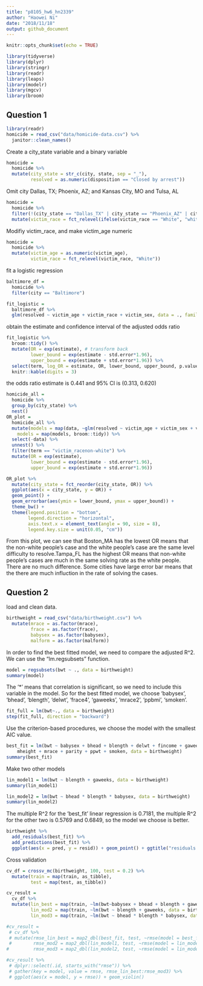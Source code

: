 ```yaml
---
title: "p8105_hw6_hn2339"
author: "Haowei Ni"
date: "2018/11/18"
output: github_document
---
```


```r
knitr::opts_chunk$set(echo = TRUE)
```


```r
library(tidyverse)
library(dplyr)
library(stringr)
library(readr)
library(leaps)
library(modelr)
library(mgcv)
library(broom)
```

## Question 1

```r
library(readr)
homicide = read_csv("data/homicide-data.csv") %>% 
  janitor::clean_names()
```

Create a city_state variable and a binary variable 

```r
homicide = 
  homicide %>% 
  mutate(city_state = str_c(city, state, sep = "_"),  
         resolved = as.numeric(disposition == "Closed by arrest"))
```

Omit city Dallas, TX; Phoenix, AZ; and Kansas City, MO and Tulsa, AL

```r
homicide = 
  homicide %>% 
  filter(!(city_state == "Dallas_TX" | city_state == "Phoenix_AZ" | city_state == "Kansas City_MO" | city_state == "Tulsa_AL")) %>% 
  mutate(victim_race = fct_relevel(ifelse(victim_race == "White", "white", "non-white"), "white"))
```

Modifiy victim_race, and make victim_age numeric

```r
homicide = 
  homicide %>%
  mutate(victim_age = as.numeric(victim_age),
         victim_race = fct_relevel(victim_race, "White"))
```

fit a logistic regression

```r
baltimore_df = 
  homicide %>% 
  filter(city == "Baltimore")
```

```r
fit_logistic = 
  baltimore_df %>% 
  glm(resolved ~ victim_age + victim_race + victim_sex, data = ., family = binomial())
```

obtain the estimate and confidence interval of the adjusted odds ratio

```r
fit_logistic %>% 
  broom::tidy() %>% 
  mutate(OR = exp(estimate), # transform back
         lower_bound = exp(estimate - std.error*1.96),
         upper_bound = exp(estimate + std.error*1.96)) %>%
  select(term, log_OR = estimate, OR, lower_bound, upper_bound, p.value) %>% 
  knitr::kable(digits = 3)
```

the odds ratio estimate is 0.441 and 95% CI is (0.313, 0.620)

```r
homicide_all =
  homicide %>% 
  group_by(city_state) %>% 
  nest()
OR_plot =
  homicide_all %>% 
  mutate(models = map(data, ~glm(resolved ~ victim_age + victim_sex + victim_race, data = .x, family = binomial())),
    models = map(models, broom::tidy)) %>% 
  select(-data) %>% 
  unnest() %>% 
  filter(term == "victim_racenon-white") %>% 
  mutate(OR = exp(estimate),
         lower_bound = exp(estimate - std.error*1.96),
         upper_bound = exp(estimate + std.error*1.96)) 
```

```r
OR_plot %>% 
  mutate(city_state = fct_reorder(city_state, OR)) %>% 
  ggplot(aes(x = city_state, y = OR)) + 
  geom_point() + 
  geom_errorbar(aes(ymin = lower_bound, ymax = upper_bound)) +
  theme_bw() +
  theme(legend.position = "bottom",
        legend.direction = "horizontal",
        axis.text.x = element_text(angle = 90, size = 8),
        legend.key.size = unit(0.05, "cm"))
```

From this plot, we can see that Boston_MA has the lowest OR means that the non-white people's case and the white people's case are the same level difficulty to resolve.Tampa_FL has the highest OR means that non-white people's cases are much in the same solving rate as the white people. There are no much difference. Some cities have large error bar means that the there are much influction in the rate of solving the cases. 

## Question 2 

load and clean data. 

```r
birthweight = read_csv("data/birthweight.csv") %>% 
  mutate(mrace = as.factor(mrace),
         frace = as.factor(frace),
         babysex = as.factor(babysex),
         malform = as.factor(malform))
```

In order to find the best fitted model, we need to compare the adjusted R^2. 
We can use the "lm.regsubsets" function. 

```r
model = regsubsets(bwt ~ ., data = birthweight)
summary(model)
```

The '*' means that correlation is significant, so we need to include this variable in the model. So for the best fitted model, we choose 'babysex', 'bhead', 'blength', 'delwt', 'frace4', 'gaweeks', 'mrace2', 'ppbmi', 'smoken'.

```r
fit_full = lm(bwt~., data = birthweight)
step(fit_full, direction = "backward")
```

Use the criterion-based procedures, we choose the model with the smallest AIC value. 

```r
best_fit = lm(bwt ~ babysex + bhead + blength + delwt + fincome + gaweeks + 
    mheight + mrace + parity + ppwt + smoken, data = birthweight)
summary(best_fit)
```

Make two other models 

```r
lin_model1 = lm(bwt ~ blength + gaweeks, data = birthweight)
summary(lin_model1)

lin_model2 = lm(bwt ~ bhead * blength * babysex, data = birthweight)
summary(lin_model2)
```

The multiple R^2 for the 'best_fit' linear regression is 0.7181, the multiple R^2 for the other two is 0.5769 and 0.6849, so the model we choose is better. 

```r
birthweight %>% 
  add_residuals(best_fit) %>% 
  add_predictions(best_fit) %>% 
  ggplot(aes(x = pred, y = resid)) + geom_point() + ggtitle("residuals vs prediction value ")
```

Cross validation 

```r
cv_df = crossv_mc(birthweight, 100, test = 0.2) %>% 
  mutate(train = map(train, as_tibble),
         test = map(test, as_tibble))
```

```r
cv_result = 
  cv_df %>% 
  mutate(lin_best = map(train, ~lm(bwt~babysex + bhead + blength + gaweeks + delwt + mheight + mrace + parity + ppwt + smoken + fincome, data = birthweight)),
         lin_mod2 = map(train, ~lm(bwt ~ blength + gaweeks, data = birthweight)),
         lin_mod3 = map(train, ~lm(bwt ~ bhead * blength * babysex, data = birthweight)))
```

```r
#cv_result = 
 # cv_df %>%
 # mutate(rmse_lin_best = map2_dbl(best_fit, test, ~rmse(model = best_fit, data = birthweight)),
 #        rmse_mod2 = map2_dbl(lin_model1, test, ~rmse(model = lin_model1, data = birthweight)),
#         rmse_mod3 = map2_dbl(lin_model2, test, ~rmse(model = lin_model2, data = birthweight)))
```

```r
#cv_result %>% 
 # dplyr::select(.id, starts_with("rmse")) %>% 
 # gather(key = model, value = rmse, rmse_lin_best:rmse_mod3) %>% 
 # ggplot(aes(x = model, y = rmse)) + geom_violin()
```

